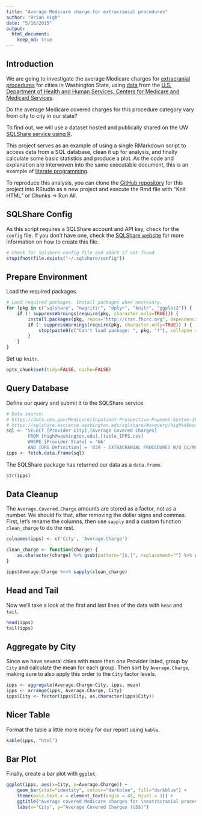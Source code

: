 ```yaml
---
title: "Average Medicare charge for extracranial procedures"
author: "Brian High"
date: "5/16/2015"
output:
  html_document:
    keep_md: true
---
```


Introduction
------------

We are going to investigate the average Medicare charges for 
[extracranial procedures](https://www.cms.gov/icd10manual/fullcode_cms/P0054.html) 
for cities in Washington State, using 
[data](https://data.cms.gov/Medicare/Inpatient-Prospective-Payment-System-IPPS-Provider/97k6-zzx3) from the 
[U.S. Department of Health and Human Services, Centers for Medicare and Medicaid Services](http://www.cms.gov/).

Do the average Medicare covered charges for this procedure category vary from 
city to city in our state? 

To find out, we will use a dataset hosted and publically shared on the 
UW [SQLShare service using R](http://escience.washington.edu/get-help-now/accessing-sqlshare-r).

This project serves as an example of using a single RMarkdown script to access
data from a SQL database, clean it up for analysis, and finally calculate 
some basic statistics and produce a plot. As the code and explanation are 
interwoven into the same executable document, this is an example of 
[literate programming](http://en.wikipedia.org/wiki/Literate_programming).

To reproduce this analysis, you can clone the 
[GitHub repository](https://github.com/brianhigh/medicare-ipps) for this
project into RStudio as a new project and execute the Rmd file with 
"Knit HTML" or Chunks -> Run All.

SQLShare Config
---------------

As this script requires a SQLShare account and API key, check for the 
`config` file. If you don't have one, check the 
[SQLShare website](http://escience.washington.edu/get-help-now/accessing-sqlshare-r) 
for more information on how to create this file.

```r
# Check for sqlshare config file and abort if not found
stopifnot(file.exists("~/.sqlshare/config"))
```

Prepare Environment
-------------------

Load the required packages.

```r
# Load required packages. Install packages when necessary.
for (pkg in c("sqlshare", "magrittr", "dplyr", "knitr", "ggplot2")) {
    if (! suppressWarnings(require(pkg, character.only=TRUE))) {
        install.packages(pkg, repos="http://cran.fhcrc.org", dependencies=TRUE)
        if (! suppressWarnings(require(pkg, character.only=TRUE)) ) {
            stop(paste0(c("Can't load package: ", pkg, "!"), collapse = ""))
        }
    }
}
```

Set up `knitr`.

```r
opts_chunk$set(tidy=FALSE, cache=FALSE)
```

Query Database
--------------

Define our query and submit it to the SQLShare service.

```r
# Data source: 
# https://data.cms.gov/Medicare/Inpatient-Prospective-Payment-System-IPPS-Provider/97k6-zzx3
# https://sqlshare.escience.washington.edu/sqlshare/#s=query/high%40washington.edu/IPPS.csv
sql <- "SELECT [Provider City],[Average Covered Charges] 
        FROM [high@washington.edu].[table_IPPS.csv] 
        WHERE [Provider State] = 'WA' 
        AND [DRG Definition] = '039 - EXTRACRANIAL PROCEDURES W/O CC/MCC'"
ipps <- fetch.data.frame(sql)
```

The SQLShare package has returned our data as a `data.frame`. 

```r
str(ipps)
```

Data Cleanup
------------

The `Average.Covered.Charge` amounts are stored as a factor, not as a number. We 
should fix that, after removing the dollar signs and commas. First, let's rename 
the columns, then use `sapply` and a custom function `clean_charge` to do the 
rest.

```r
colnames(ipps) <- c('City', 'Average.Charge')

clean_charge <- function(charge) {
    as.character(charge) %>% gsub(pattern="[$,]", replacement="") %>% as.numeric
}

ipps$Average.Charge %<>% sapply(clean_charge)
```

Head and Tail
-------------

Now we'll take a look at the first and last lines of the data with `head` 
and `tail`.

```r
head(ipps)
tail(ipps)
```

Aggregate by City
-----------------

Since we have several cities with more than one Provider listed, group by 
`City` and calculate the mean for each group. Then sort by `Average.Charge`, 
making sure to also apply this order to the `City` factor levels.

```r
ipps <- aggregate(Average.Charge~City, ipps, mean)
ipps <- arrange(ipps, Average.Charge, City)
ipps$City <- factor(ipps$City, as.character(ipps$City))
```

Nicer Table
-----------

Format the table a little more nicely for our report using `kable`.

```r
kable(ipps, "html")
```

Bar Plot
--------

Finally, create a bar plot with `ggplot`.

```r
ggplot(ipps, aes(x=City, y=Average.Charge)) +
    geom_bar(stat="identity", colour="darkblue", fill="darkblue") +  
    theme(axis.text.x = element_text(angle = 45, hjust = 1)) + 
    ggtitle("Average covered Medicare charges for \nextracranial procedures in WA") +
    labs(x="City", y="Average Covered Charges (US$)")
```